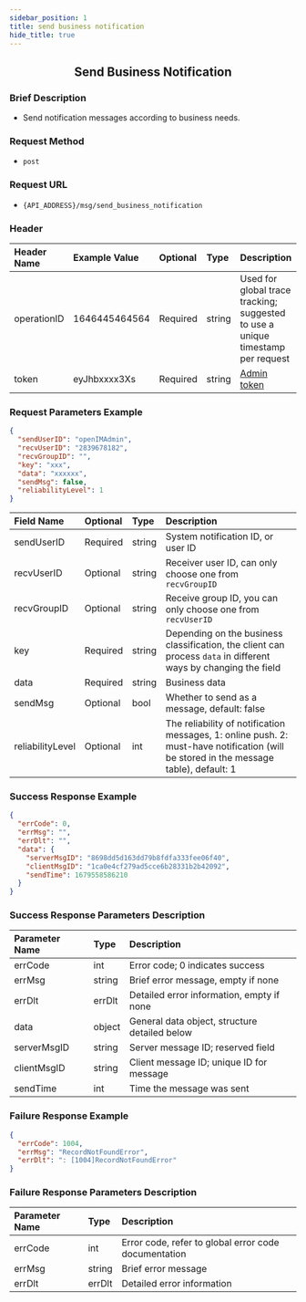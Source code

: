 ```yaml
---
sidebar_position: 1
title: send business notification
hide_title: true
---
```


<center>

## Send Business Notification

</center>

### Brief Description
- Send notification messages according to business needs.

### Request Method
- `post`

### Request URL
- `{API_ADDRESS}/msg/send_business_notification`

### Header

| Header Name | Example Value   | Optional | Type   | Description                                                                 |
|:------------|:----------------|:---------|:-------|:---------------------------------------------------------------------------|
| operationID | 1646445464564   | Required | string | Used for global trace tracking; suggested to use a unique timestamp per request |
| token       | eyJhbxxxx3Xs    | Required | string | [Admin token](/restapi/apis/authenticationManagement/getAdminToken) |

### Request Parameters Example

```json
{
  "sendUserID": "openIMAdmin",
  "recvUserID": "2839678182",
  "recvGroupID": "",
  "key": "xxx",
  "data": "xxxxxx",
  "sendMsg": false,
  "reliabilityLevel": 1
}
```

| Field Name             | Optional | Type     | Description                                                                 |
|:-----------------------|:---------|:---------|:----------------------------------------------------------------------------|
| sendUserID                 | Required | string   | System notification ID, or user ID                                         |
| recvUserID                 | Optional | string   | Receiver user ID, can only choose one from `recvGroupID` |
|recvGroupID| Optional |string|Receive group ID, you can only choose one from `recvUserID`|
|key| Required |string|Depending on the business classification, the client can process `data` in different ways by changing the field|
|data| Required |string|Business data|
|sendMsg| Optional |bool|Whether to send as a message, default: false|
|reliabilityLevel| Optional |int|The reliability of notification messages, 1: online push. 2: must-have notification (will be stored in the message table), default: 1|


### Success Response Example

```json
{
  "errCode": 0,
  "errMsg": "",
  "errDlt": "",
  "data": {
    "serverMsgID": "8698dd5d163dd79b8fdfa333fee06f40",
    "clientMsgID": "1ca0e4cf279ad5cce6b28331b2b42092",
    "sendTime": 1679558586210
  }
}
```

### Success Response Parameters Description

| Parameter Name | Type   | Description                             |
|:---------------|:-------|:----------------------------------------|
| errCode        | int    | Error code; 0 indicates success         |
| errMsg         | string | Brief error message, empty if none      |
| errDlt         | errDlt | Detailed error information, empty if none |
| data           | object | General data object, structure detailed below |
| serverMsgID    | string | Server message ID; reserved field       |
| clientMsgID    | string | Client message ID; unique ID for message |
| sendTime       | int    | Time the message was sent               |

### Failure Response Example

```json
{
  "errCode": 1004,
  "errMsg": "RecordNotFoundError",
  "errDlt": ": [1004]RecordNotFoundError"
}
```

### Failure Response Parameters Description

| Parameter Name | Type   | Description                                     |
|:---------------|:-------|:------------------------------------------------|
| errCode        | int    | Error code, refer to global error code documentation |
| errMsg         | string | Brief error message                             |
| errDlt         | errDlt | Detailed error information                      |
